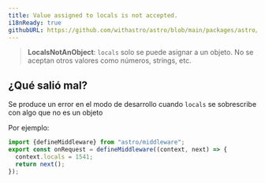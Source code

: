 ```yaml
---
title: Value assigned to locals is not accepted.
i18nReady: true
githubURL: https://github.com/withastro/astro/blob/main/packages/astro/src/core/errors/errors-data.ts
---
```


> **LocalsNotAnObject**: `locals` solo se puede asignar a un objeto. No se aceptan otros valores como números, strings, etc.

## ¿Qué salió mal?
Se produce un error en el modo de desarrollo cuando `locals` se sobrescribe con algo que no es un objeto

Por ejemplo:
```ts
import {defineMiddleware} from "astro/middleware";
export const onRequest = defineMiddleware((context, next) => {
  context.locals = 1541;
  return next();
});
```
